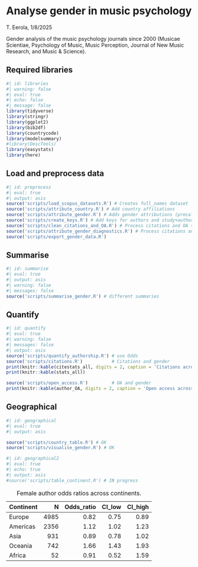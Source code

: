 # Analyse gender in music psychology

T. Eerola, 1/8/2025

Gender analysis of the music psychology journals since 2000 (Musicae Scientiae, Psychology of Music, Music Perception, Journal of New Music Research, and Music & Science).

## Required libraries

```r
#| id: libraries
#| warning: false
#| eval: true
#| echo: false
#| message: false
library(tidyverse)
library(stringr)
library(ggplot2)
library(bib2df)
library(countrycode)
library(modelsummary)
#library(DescTools)
library(easystats)
library(here)
```

## Load and preprocess data

```r
#| id: preprocess
#| eval: true
#| output: asis
source('scripts/load_scopus_datasets.R') # Creates full_names dataset
source('scripts/attribute_country.R') # Add country affiliations
source('scripts/attribute_gender.R') # Adds gender attributions (precalculated with API)
source('scripts/create_keys.R') # Add keys for authors and study+author
source('scripts/clean_citations_and_OA.R') # Process citations and OA status
source('scripts/attribute_gender_diagnostics.R') # Process citations and OA status
source('scripts/export_gender_data.R')
```

## Summarise

```r
#| id: summarise
#| eval: true
#| output: asis
#| warning: false
#| messages: false
source('scripts/summarise_gender.R') # different summaries
```

## Quantify

```r
#| id: quantify
#| eval: true
#| warning: false
#| messages: false
#| output: asis
source('scripts/quantify_authorship.R') # use Odds
source('scripts/citations.R')           # Citations and gender
print(knitr::kable(citestats_all, digits = 2, caption = 'Citations across all authors'))
print(knitr::kable(stats_all))

source('scripts/open_access.R')         # OA and gender
print(knitr::kable(author_OA, digits = 2, caption = 'Open access across all authors'))
```

## Geographical

```r
#| id: geographical
#| eval: true
#| output: asis

source('scripts/country_table.R') # OK
source('scripts/visualise_gender.R') # OK

```

```r
#| id: geographical2
#| eval: true
#| echo: true
#| output: asis
#source('scripts/table_continent.R') # IN progress
```

Table: Female author odds ratios across continents.

|Continent |    N| Odds_ratio| CI_low| CI_high|
|:---------|----:|----------:|------:|-------:|
|Europe    | 4985|       0.82|   0.75|    0.89|
|Americas  | 2356|       1.12|   1.02|    1.23|
|Asia      |  931|       0.89|   0.78|    1.02|
|Oceania   |  742|       1.66|   1.43|    1.93|
|Africa    |   52|       0.91|   0.52|    1.59|



